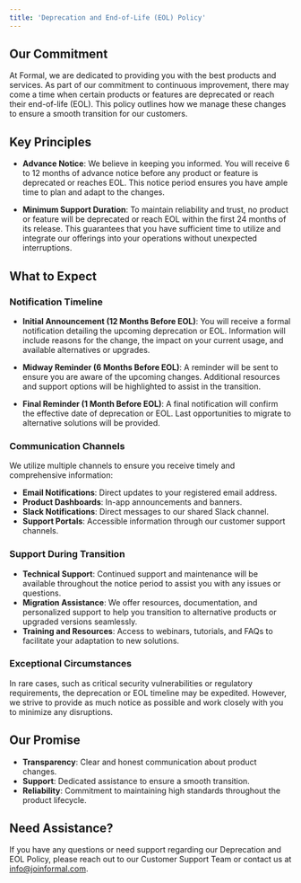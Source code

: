 ```yaml
---
title: 'Deprecation and End-of-Life (EOL) Policy'
---
```


## Our Commitment 
At Formal, we are dedicated to providing you with the best products and services. As part of our commitment to continuous improvement, there may come a time when certain products or features are deprecated or reach their end-of-life (EOL). This policy outlines how we manage these changes to ensure a smooth transition for our customers.

## Key Principles

- **Advance Notice**: We believe in keeping you informed. You will receive 6 to 12 months of advance notice before any product or feature is deprecated or reaches EOL. This notice period ensures you have ample time to plan and adapt to the changes.

- **Minimum Support Duration**: To maintain reliability and trust, no product or feature will be deprecated or reach EOL within the first 24 months of its release. This guarantees that you have sufficient time to utilize and integrate our offerings into your operations without unexpected interruptions.

## What to Expect

### Notification Timeline

- **Initial Announcement (12 Months Before EOL)**: You will receive a formal notification detailing the upcoming deprecation or EOL. Information will include reasons for the change, the impact on your current usage, and available alternatives or upgrades.

- **Midway Reminder (6 Months Before EOL)**: A reminder will be sent to ensure you are aware of the upcoming changes. Additional resources and support options will be highlighted to assist in the transition.

- **Final Reminder (1 Month Before EOL)**: A final notification will confirm the effective date of deprecation or EOL. Last opportunities to migrate to alternative solutions will be provided.

### Communication Channels
We utilize multiple channels to ensure you receive timely and comprehensive information:

- **Email Notifications**: Direct updates to your registered email address.
- **Product Dashboards**: In-app announcements and banners.
- **Slack Notifications**: Direct messages to our shared Slack channel.
- **Support Portals**: Accessible information through our customer support channels.

### Support During Transition

- **Technical Support**: Continued support and maintenance will be available throughout the notice period to assist you with any issues or questions.
- **Migration Assistance**: We offer resources, documentation, and personalized support to help you transition to alternative products or upgraded versions seamlessly.
- **Training and Resources**: Access to webinars, tutorials, and FAQs to facilitate your adaptation to new solutions.

### Exceptional Circumstances
In rare cases, such as critical security vulnerabilities or regulatory requirements, the deprecation or EOL timeline may be expedited. However, we strive to provide as much notice as possible and work closely with you to minimize any disruptions.

## Our Promise
- **Transparency**: Clear and honest communication about product changes.
- **Support**: Dedicated assistance to ensure a smooth transition.
- **Reliability**: Commitment to maintaining high standards throughout the product lifecycle.

## Need Assistance?
If you have any questions or need support regarding our Deprecation and EOL Policy, please reach out to our Customer Support Team or contact us at info@joinformal.com.


